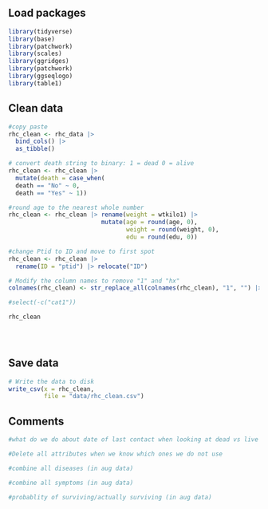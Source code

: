 ## Load packages

```r
library(tidyverse)
library(base)
library(patchwork)
library(scales)
library(ggridges)
library(patchwork)
library(ggseqlogo)
library(table1)
```

## Clean data

```r
#copy paste
rhc_clean <- rhc_data |> 
  bind_cols() |> 
  as_tibble() 

# convert death string to binary: 1 = dead 0 = alive
rhc_clean <- rhc_clean |> 
  mutate(death = case_when(
  death == "No" ~ 0,
  death == "Yes" ~ 1))

#round age to the nearest whole number
rhc_clean <- rhc_clean |> rename(weight = wtkilo1) |> 
                          mutate(age = round(age, 0),
                                 weight = round(weight, 0),
                                 edu = round(edu, 0)) 

#change Ptid to ID and move to first spot
rhc_clean <- rhc_clean |> 
  rename(ID = "ptid") |> relocate("ID")

# Modify the column names to remove "1" and "hx"
colnames(rhc_clean) <- str_replace_all(colnames(rhc_clean), "1", "") |> str_replace_all("hx", "")

#select(-c("cat1"))

rhc_clean


          

```

## Save data

```r
# Write the data to disk
write_csv(x = rhc_clean,
          file = "data/rhc_clean.csv")

```

## Comments
```r

#what do we do about date of last contact when looking at dead vs live

#Delete all attributes when we know which ones we do not use

#combine all diseases (in aug data)

#combine all symptoms (in aug data)

#probablity of surviving/actually surviving (in aug data)
```








